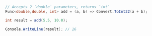 ```csharp
// Accepts 2 `double` parameters, returns `int`
Func<double,double, int> add = (a, b) => Convert.ToInt32(a + b);

int result = add(5.5, 10.0);

Console.WriteLine(result); // 16
```